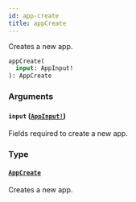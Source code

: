```yaml
---
id: app-create
title: appCreate
---
```


Creates a new app.

```graphql
appCreate(
  input: AppInput!
): AppCreate

```

### Arguments

#### `input` ([`AppInput!`](/docs/developer/api-reference/inputs/app-input))

Fields required to create a new app.

### Type

#### [`AppCreate`](/docs/developer/api-reference/objects/app-create)

Creates a new app.
